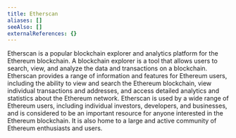 ```yaml
---
title: Etherscan
aliases: []
seeAlso: []
externalReferences: {}
---
```


Etherscan is a popular blockchain explorer and analytics platform for the Ethereum blockchain. A blockchain explorer is a tool that allows users to search, view, and analyze the data and transactions on a blockchain. Etherscan provides a range of information and features for Ethereum users, including the ability to view and search the Ethereum blockchain, view individual transactions and addresses, and access detailed analytics and statistics about the Ethereum network. Etherscan is used by a wide range of Ethereum users, including individual investors, developers, and businesses, and is considered to be an important resource for anyone interested in the Ethereum blockchain. It is also home to a large and active community of Ethereum enthusiasts and users.


